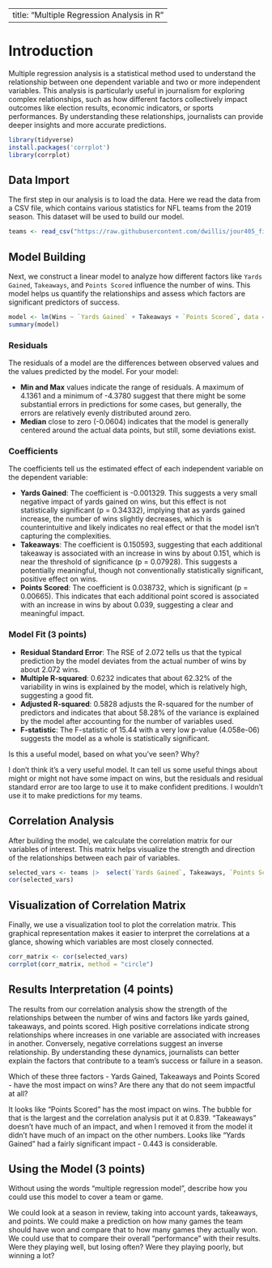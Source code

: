 
---
title: "Multiple Regression Analysis in R"
---

# Introduction

Multiple regression analysis is a statistical method used to understand the relationship between one dependent variable and two or more independent variables. This analysis is particularly useful in journalism for exploring complex relationships, such as how different factors collectively impact outcomes like election results, economic indicators, or sports performances. By understanding these relationships, journalists can provide deeper insights and more accurate predictions.

```r
library(tidyverse)
install.packages('corrplot')
library(corrplot)
```

## Data Import

The first step in our analysis is to load the data. Here we read the data from a CSV file, which contains various statistics for NFL teams from the 2019 season. This dataset will be used to build our model.

```r
teams <- read_csv("https://raw.githubusercontent.com/dwillis/jour405_files/main/nfl_2019.csv")
```

## Model Building

Next, we construct a linear model to analyze how different factors like `Yards Gained`, `Takeaways`, and `Points Scored` influence the number of wins. This model helps us quantify the relationships and assess which factors are significant predictors of success.

```r
model <- lm(Wins ~ `Yards Gained` + Takeaways + `Points Scored`, data = teams)
summary(model)
```

### Residuals

The residuals of a model are the differences between observed values and the values predicted by the model. For your model:

*   **Min and Max** values indicate the range of residuals. A maximum of 4.1361 and a minimum of -4.3780 suggest that there might be some substantial errors in predictions for some cases, but generally, the errors are relatively evenly distributed around zero.
*   **Median** close to zero (-0.0604) indicates that the model is generally centered around the actual data points, but still, some deviations exist.

### Coefficients

The coefficients tell us the estimated effect of each independent variable on the dependent variable:

*   **Yards Gained**: The coefficient is -0.001329. This suggests a very small negative impact of yards gained on wins, but this effect is not statistically significant (p = 0.34332), implying that as yards gained increase, the number of wins slightly decreases, which is counterintuitive and likely indicates no real effect or that the model isn't capturing the complexities.
*   **Takeaways**: The coefficient is 0.150593, suggesting that each additional takeaway is associated with an increase in wins by about 0.151, which is near the threshold of significance (p = 0.07928). This suggests a potentially meaningful, though not conventionally statistically significant, positive effect on wins.
*   **Points Scored**: The coefficient is 0.038732, which is significant (p = 0.00665). This indicates that each additional point scored is associated with an increase in wins by about 0.039, suggesting a clear and meaningful impact.

### Model Fit (3 points)

*   **Residual Standard Error**: The RSE of 2.072 tells us that the typical prediction by the model deviates from the actual number of wins by about 2.072 wins.
*   **Multiple R-squared**: 0.6232 indicates that about 62.32% of the variability in wins is explained by the model, which is relatively high, suggesting a good fit.
*   **Adjusted R-squared**: 0.5828 adjusts the R-squared for the number of predictors and indicates that about 58.28% of the variance is explained by the model after accounting for the number of variables used.
*   **F-statistic**: The F-statistic of 15.44 with a very low p-value (4.058e-06) suggests the model as a whole is statistically significant.

Is this a useful model, based on what you've seen? Why?

I don't think it's a very useful model. It can tell us some useful things about might or might not have some impact on wins, but the residuals and residual standard error are too large to use it to make confident preditions. I wouldn't use it to make predictions for my teams.  

## Correlation Analysis

After building the model, we calculate the correlation matrix for our variables of interest. This matrix helps visualize the strength and direction of the relationships between each pair of variables.

```r
selected_vars <- teams |>  select(`Yards Gained`, Takeaways, `Points Scored`, Wins)
cor(selected_vars)
```

## Visualization of Correlation Matrix

Finally, we use a visualization tool to plot the correlation matrix. This graphical representation makes it easier to interpret the correlations at a glance, showing which variables are most closely connected.

```r
corr_matrix <- cor(selected_vars)
corrplot(corr_matrix, method = "circle")
```

## Results Interpretation (4 points)

The results from our correlation analysis show the strength of the relationships between the number of wins and factors like yards gained, takeaways, and points scored. High positive correlations indicate strong relationships where increases in one variable are associated with increases in another. Conversely, negative correlations suggest an inverse relationship. By understanding these dynamics, journalists can better explain the factors that contribute to a team's success or failure in a season.

Which of these three factors - Yards Gained, Takeaways and Points Scored - have the most impact on wins? Are there any that do not seem impactful at all?

It looks like "Points Scored" has the most impact on wins. The bubble for that is the largest and the correlation analysis put it at 0.839. "Takeaways" doesn't have much of an impact, and when I removed it from the model it didn't have much of an impact on the other numbers. Looks like "Yards Gained" had a fairly significant impact - 0.443 is considerable. 

## Using the Model (3 points)

Without using the words "multiple regression model", describe how you could use this model to cover a team or game.

We could look at a season in review, taking into account yards, takeaways, and points. We could make a prediction on how many games the team should have won and compare that to how many games they actually won. We could use that to compare their overall "performance" with their results. Were they playing well, but losing often? Were they playing poorly, but winning a lot? 

